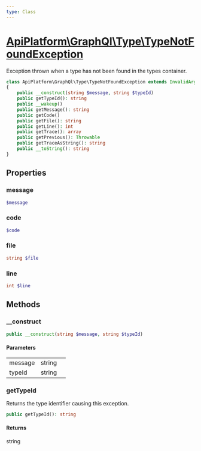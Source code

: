 ```yaml
---
type: Class
---
```


# [ApiPlatform\GraphQl\Type\TypeNotFoundException](/docs/v3.2/reference/GraphQl/Type/TypeNotFoundException)

Exception thrown when a type has not been found in the types container.


```php
class ApiPlatform\GraphQl\Type\TypeNotFoundException extends InvalidArgumentException implements Stringable, Throwable, Psr\Container\NotFoundExceptionInterface, Psr\Container\ContainerExceptionInterface
{
    public __construct(string $message, string $typeId)
    public getTypeId(): string
    public __wakeup()
    public getMessage(): string
    public getCode()
    public getFile(): string
    public getLine(): int
    public getTrace(): array
    public getPrevious(): Throwable
    public getTraceAsString(): string
    public __toString(): string
}
```
## Properties
### message

```php
$message
```



### code

```php
$code
```



### file

```php
string $file
```



### line

```php
int $line
```



## Methods

### __construct



```php
public __construct(string $message, string $typeId)
```

#### Parameters

<table><tbody>
<tr><td>message</td><td>string</td><td></td></tr><tr><td>typeId</td><td>string</td><td></td></tr>
</tbody>
</table>

### getTypeId

Returns the type identifier causing this exception.

```php
public getTypeId(): string
```

#### Returns

string
